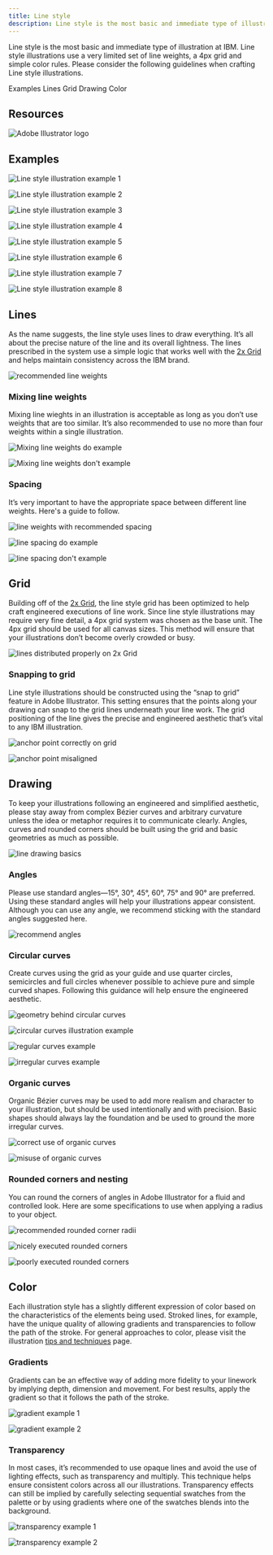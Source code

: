 ```yaml
---
title: Line style
description: Line style is the most basic and immediate type of illustration at IBM. Line style illustrations use a very limited set of line weights, a 4px grid and simple color rules. Please consider the following guidelines when crafting Line style illustrations.
---
```


<PageDescription>

Line style is the most basic and immediate type of illustration at IBM. Line style illustrations use a very limited set of line weights, a 4px grid and simple color rules. Please consider the following guidelines when crafting Line style illustrations.

</PageDescription>

<AnchorLinks>
  <AnchorLink>Examples</AnchorLink>
  <AnchorLink>Lines</AnchorLink>
  <AnchorLink>Grid</AnchorLink>
  <AnchorLink>Drawing</AnchorLink>
  <AnchorLink>Color</AnchorLink>
</AnchorLinks>

## Resources

<Row className="resource-card-group">
<Column colMd={4} colLg={4} noGutterSm>
    <ResourceCard
      subTitle="Line style starter kit"
      aspectRatio="2:1"
      href="https://github.com/carbon-design-system/carbon/raw/master/packages/pictograms/master/pictogram-master.ai"
      actionIcon="download"
      disabled
      >

![Adobe Illustrator logo](../../images/illustrator.png)

  </ResourceCard>
</Column>
</Row>

## Examples

![Line style illustration example 1](./images/line-1.png)

<Row className="mock-gallery">

<Column colMd={4} colLg={4}>

![Line style illustration example 2](./images/line-2.png)

</Column>

<Column colMd={4} colLg={4}>

![Line style illustration example 3](./images/line-3.png)

</Column>

<Column colMd={4} colLg={4}>

![Line style illustration example 4](./images/line-4.svg)

</Column>

</Row>

![Line style illustration example 5](./images/line-5.png)

<Row className="mock-gallery">

<Column colMd={4} colLg={4}>

![Line style illustration example 6](./images/line-6.png)

</Column>

<Column colMd={4} colLg={4}>

![Line style illustration example 7](./images/line-7.png)

</Column>

<Column colMd={4} colLg={4}>

![Line style illustration example 8](./images/line-8.png)

</Column>

</Row>

## Lines

As the name suggests, the line style uses lines to draw everything. It’s all about the precise nature of the line and its overall lightness. The lines prescribed in the system use a simple logic that works well with the [2x Grid](https://www.ibm.com/design/language/2x-grid) and helps maintain consistency across the IBM brand.

![recommended line weights](./images/lines.png)

### Mixing line weights

Mixing line wieghts in an illustration is acceptable as long as you don’t use weights that are too similar. It’s also recommended to use no more than four weights within a single illustration.

<DoDontRow>
<DoDont caption="Do mix line weights that have clear purpose and distinction.">

![Mixing line weights do example](./images/mixing-do.png)

</DoDont>
<DoDont type="dont" caption="Don’t mix line weights that are too similar.">

![Mixing line weights don't example](./images/mixing-dont.png)

</DoDont>
</DoDontRow>

### Spacing

It’s very important to have the appropriate space between different line weights. Here's a guide to follow.

![line weights with recommended spacing](./images/spacing.png)

<DoDontRow>
<DoDont caption="Do use line spacing greater than or equal to the line weights being used.">

![line spacing do example](./images/spacing-do.png)

</DoDont>
<DoDont type="dont" caption="Don’t use line spacing smaller than the line weights being used.">

![line spacing don't example](./images/spacing-dont.png)

</DoDont>
</DoDontRow>

## Grid

Building off of the [2x Grid](https://www.ibm.com/design/language/2x-grid), the line style grid has been optimized to help craft engineered executions of line work. Since line style illustrations may require very fine detail, a 4px grid system was chosen as the base unit. The 4px grid should be used for all canvas sizes. This method will ensure that your illustrations don’t become overly crowded or busy.

![lines distributed properly on 2x Grid](./images/grid.png)

### Snapping to grid

Line style illustrations should be constructed using the “snap to grid” feature in Adobe Illustrator. This setting ensures that the points along your drawing can snap to the grid lines underneath your line work. The grid positioning of the line gives the precise and engineered aesthetic that’s vital to any IBM illustration.

<DoDontRow>
<DoDont caption="Do make sure the anchor point lands clearly on intersecting grid lines.">

![anchor point correctly on grid](./images/snapping-do.svg)

</DoDont>
<DoDont type="dont" caption="Don’t forget to use “snap to grid,” or it may result in misaligned anchor points.">

![anchor point misaligned](./images/snapping-dont.svg)

</DoDont>
</DoDontRow>

## Drawing

To keep your illustrations following an engineered and simplified aesthetic, please stay away from complex Bézier curves and arbitrary curvature unless the idea or metaphor requires it to communicate clearly. Angles, curves and rounded corners should be built using the grid and basic geometries as much as possible.

![line drawing basics](./images/drawing.png)

### Angles

Please use standard angles—15°, 30°, 45°, 60°, 75° and 90° are preferred. Using these standard angles will help your illustrations appear consistent. Although you can use any angle, we recommend sticking with the standard angles suggested here.

![recommend angles](./images/angles.svg)

### Circular curves

Create curves using the grid as your guide and use quarter circles, semicircles and full circles whenever possible to achieve pure and simple curved shapes. Following this guidance will help ensure the engineered aesthetic.

<Row className="mock-gallery">

<Column colMd={4} colLg={6}>

![geometry behind circular curves](./images/curves-1.svg)

</Column>

<Column colMd={4} colLg={6}>

![circular curves illustration example](./images/curves-2.svg)

</Column>

</Row>

<DoDontRow>
<DoDont caption="Do use clear and regular curves when possible.">

![regular curves example](./images/curves-do.png)

</DoDont>
<DoDont type="dont" caption="Don't use irregular curves if they can be avoided.">

![irregular curves example](./images/curves-dont.png)

</DoDont>
</DoDontRow>

### Organic curves

Organic Bézier curves may be used to add more realism and character to your illustration, but should be used intentionally and with precision. Basic shapes should always lay the foundation and be used to ground the more irregular curves.

<Row className="mock-gallery">

<Column colMd={4} colLg={6}>

![correct use of organic curves](./images/organic-curves-1.svg)

</Column>

<Column colMd={4} colLg={6}>

![misuse of organic curves](./images/organic-curves-2.svg)

</Column>

</Row>

### Rounded corners and nesting

You can round the corners of angles in Adobe Illustrator for a fluid and controlled look. Here are some specifications to use when applying a radius to your object.

![recommended rounded corner radii](./images/rounded.png)

<DoDontRow>
<DoDont caption="Do equally space nested lines with increasing radii.">

![nicely executed rounded corners](./images/rounded-do.png)

</DoDont>
<DoDont type="dont" caption="Don't use different corner radii when nesting lines.">

![poorly executed rounded corners](./images/rounded-dont.png)

</DoDont>
</DoDontRow>

## Color

Each illustration style has a slightly different expression of color based on the characteristics of the elements being used. Stroked lines, for example, have the unique quality of allowing gradients and transparencies to follow the path of the stroke. For general approaches to color, please visit the illustration [tips and techniques](https://www.ibm.com/design/language/illustration/tips-and-techniques) page.

### Gradients

Gradients can be an effective way of adding more fidelity to your linework by implying depth, dimension and movement. For best results, apply the gradient so that it follows the path of the stroke.

<Row className="mock-gallery">
<Column colMd={4} colLg={4}>

![gradient example 1](./images/gradient-1.png)

</Column>
<Column colMd={4} colLg={4}>

![gradient example 2](./images/gradient-2.png)

</Column>
</Row>

### Transparency

In most cases, it’s recommended to use opaque lines and avoid the use of lighting effects, such as transparency and multiply. This technique helps ensure consistent colors across all our illustrations. Transparency effects can still be implied by carefully selecting sequential swatches from the palette or by using gradients where one of the swatches blends into the background.

<Row className="mock-gallery">
<Column colMd={4} colLg={4}>

![transparency example 1](./images/transparency-1.png)

</Column>
<Column colMd={4} colLg={4}>

![transparency example 2](./images/transparency-2.svg)

</Column>
</Row>